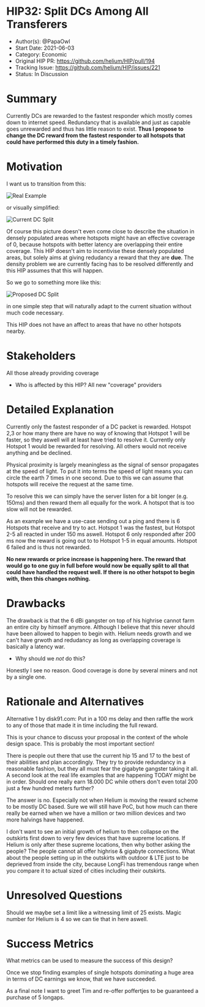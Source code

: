 # HIP32: Split DCs Among All Transferers

- Author(s): @PapaOwl
- Start Date: 2021-06-03
- Category: Economic
- Original HIP PR: <https://github.com/helium/HIP/pull/194>
- Tracking Issue: <https://github.com/helium/HIP/issues/221>
- Status: In Discussion

# Summary

Currently DCs are rewarded to the fastest responder which mostly comes down to internet speed.
Redundancy that is available and just as capable goes unrewarded and thus has little reason to
exist. **Thus I propose to change the DC reward from the fastest responder to all hotspots that
could have performed this duty in a timely fashion.**

# Motivation

I want us to transition from this:

![Real Example](./0032-split-dcs/Real_Example.jpg)

or visually simplified:

![Current DC Split](./0032-split-dcs/Current_Split.jpg)

Of course this picture doesn't even come close to describe the situation in densely populated areas
where hotspots might have an effective coverage of 0, because hotspots with better latency are
overlapping their entire coverage. This HIP doesn't aim to incentivise these densely populated
areas, but solely aims at giving redudancy a reward that they are **due**. The density problem we
are currently facing has to be resolved differently and this HIP assumes that this will happen.

So we go to something more like this:

![Proposed DC Split](./0032-split-dcs/Proposed_Split.jpg)

in one simple step that will naturally adapt to the current situation without much code necessary.

This HIP does not have an affect to areas that have no other hotspots nearby.

# Stakeholders

All those already providing coverage

- Who is affected by this HIP? All new "coverage" providers

# Detailed Explanation

Currently only the fastest responder of a DC packet is rewarded. Hotspot 2,3 or how many there are
have no way of knowing that Hotspot 1 will be faster, so they aswell will at least have tried to
resolve it. Currently only Hotspot 1 would be rewarded for resolving. All others would not receive
anything and be declined.

Physical proximity is largely meaningless as the signal of sensor propagates at the speed of light.
To put it into terms the speed of light means you can circle the earth 7 times in one second. Due to
this we can assume that hotspots will receive the request at the same time.

To resolve this we can simply have the server listen for a bit longer (e.g. 150ms) and then reward
them all equally for the work. A hotspot that is too slow will not be rewarded.

As an example we have a use-case sending out a ping and there is 6 Hotspots that receive and try to
act. Hotspot 1 was the fastest, but Hotspot 2-5 all reacted in under 150 ms aswell. Hotspot 6 only
responded after 200 ms now the reward is going out to to Hotspot 1-5 in equal amounts. Hotspot 6
failed and is thus not rewarded.

**No new rewards or price increase is happening here. The reward that would go to one guy in full
before would now be equally split to all that could have handled the request well. If there is no
other hotspot to begin with, then this changes nothing.**

# Drawbacks

The drawback is that the 6 dBi gangster on top of his highrise cannot farm an entire city by himself
anymore. Although I believe that this never should have been allowed to happen to begin with. Helium
needs growth and we can't have grwoth and redudancy as long as overlapping coverage is basically a
latency war.

- Why should we _not_ do this?

Honestly I see no reason. Good coverage is done by several miners and not by a single one.

# Rationale and Alternatives

Alternative 1 by disk91.com: Put in a 100 ms delay and then raffle the work to any of those that
made it in time including the full reward.

This is your chance to discuss your proposal in the context of the whole design space. This is
probably the most important section!

There is people out there that use the current hip 15 and 17 to the best of their abilities and plan
accordingly. They try to provide redundancy in a reasonable fashion, but they all must fear the
gigabyte gangster taking it all. A second look at the real life examples that are happening TODAY
might be in order. Should one really earn 18.000 DC while others don't even total 200 just a few
hundred meters further?

The answer is no. Especially not when Helium is moving the reward scheme to be mostly DC based. Sure
we will still have PoC, but how much can there really be earned when we have a million or two
million devices and two more halvings have happened.

I don't want to see an initial growth of helium to then collapse on the outskirts first down to very
few devices that have supreme locations. If Helium is only after these supreme locations, then why
bother asking the people? The people cannot all offer highrise & gigabyte connections. What about
the people setting up in the outskirts with outdoor & LTE just to be deprieved from inside the city,
because LongFi has tremendous range when you compare it to actual sized of cities including their
outskirts.

# Unresolved Questions

Should we maybe set a limit like a witnessing limit of 25 exists. Magic number for Helium is 4 so we
can tie that in here aswell.

# Success Metrics

What metrics can be used to measure the success of this design?

Once we stop finding examples of single hotspots dominating a huge area in terms of DC earnings we
know, that we have succeeded.

As a final note I want to greet Tim and re-offer poffertjes to be guaranteed a purchase of 5
longaps.

